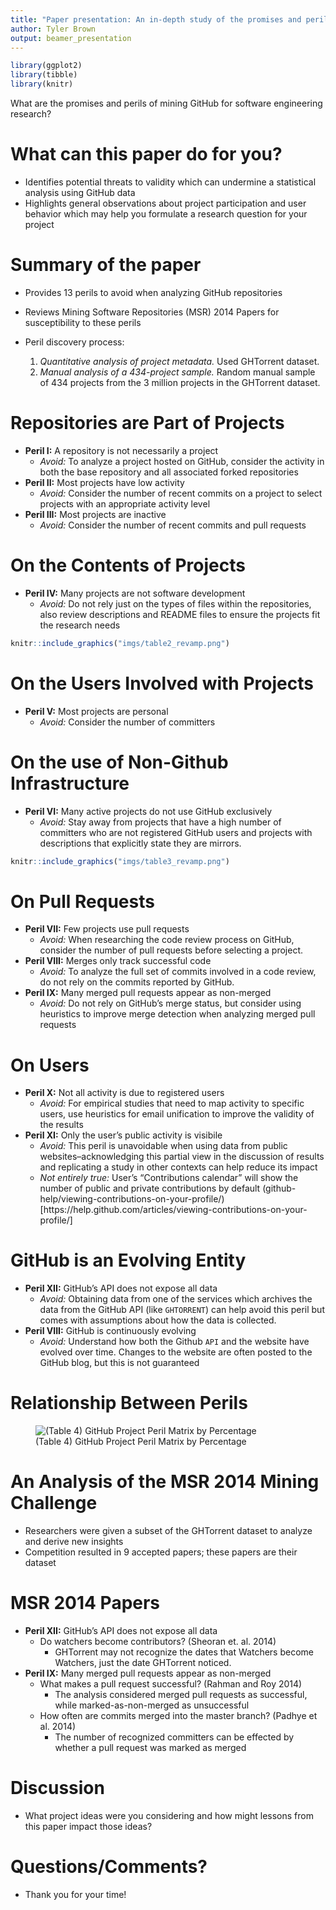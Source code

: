 ```yaml
---
title: "Paper presentation: An in-depth study of the promises and perils of mining GitHub"
author: Tyler Brown
output: beamer_presentation
---
```

```r
library(ggplot2)
library(tibble)
library(knitr)
```

What are the promises and perils of mining GitHub for software 
engineering research?

# What can this paper do for you?

* Identifies potential threats to validity which can undermine 
  a statistical analysis using GitHub data
* Highlights general observations about project participation
  and user behavior which may help you formulate a research
  question for your project

# Summary of the paper

* Provides 13 perils to avoid when analyzing GitHub repositories
* Reviews Mining Software Repositories (MSR) 2014 Papers for 
  susceptibility to these perils

* Peril discovery process:
  1. *Quantitative analysis of project metadata.* Used GHTorrent
     dataset.
  1. *Manual analysis of a 434-project sample.* Random manual sample
	 of 434 projects from the 3 million projects in the GHTorrent
	 dataset.

# Repositories are Part of Projects

* **Peril I:** A repository is not necessarily a project
  - *Avoid:* To analyze a project hosted on GitHub, consider the
	activity in both the base repository and all associated
	forked repositories
	
* **Peril II:** Most projects have low activity
  - *Avoid:* Consider the number of recent commits on a project
	to select projects with an appropriate activity level
	
* **Peril III:** Most projects are inactive
  - *Avoid:* Consider the number of recent commits and pull requests
  
# On the Contents of Projects

* **Peril IV:** Many projects are not software development
  - *Avoid:* Do not rely just on the types of files within
	the repositories, also review descriptions and README
	files to ensure the projects fit the research needs

```r
knitr::include_graphics("imgs/table2_revamp.png")
```
	
# On the Users Involved with Projects

* **Peril V:** Most projects are personal
  - *Avoid:* Consider the number of committers
  
# On the use of Non-Github Infrastructure

* **Peril VI:** Many active projects do not use GitHub exclusively
  - *Avoid:* Stay away from projects that have a high number of
	committers who are not registered GitHub users and projects
	with descriptions that explicitly state they are mirrors.
	
```r
knitr::include_graphics("imgs/table3_revamp.png")
```
	
# On Pull Requests

* **Peril VII:** Few projects use pull requests
  - *Avoid:* When researching the code review process on GitHub,
	consider the number of pull requests before selecting a project.
	
* **Peril VIII:** Merges only track successful code
  - *Avoid:* To analyze the full set of commits involved in a
	code review, do not rely on the commits reported by GitHub.
	
* **Peril IX:** Many merged pull requests appear as non-merged
  - *Avoid:* Do not rely on GitHub's merge status, but consider
	using heuristics to improve merge detection when analyzing
	merged pull requests
	
# On Users

* **Peril X:** Not all activity is due to registered users
  - *Avoid:* For empirical studies that need to map activity to 
	specific users, use heuristics for email unification to improve
	the validity of the results
	
* **Peril XI:** Only the user's public activity is visibile
  - *Avoid:* This peril is unavoidable when using data from 
	public websites--acknowledging this partial view in the 
	discussion of results and replicating a study in other 
	contexts can help reduce its impact
  - *Not entirely true:* User's "Contributions calendar" will show
	the number of public and private contributions by default
	(github-help/viewing-contributions-on-your-profile/)[https://help.github.com/articles/viewing-contributions-on-your-profile/]
	
# GitHub is an Evolving Entity

* **Peril XII:** GitHub's API does not expose all data
  - *Avoid:* Obtaining data from one of the services which
	archives the data from the GitHub API (like `GHTORRENT`)
	can help avoid this peril but comes with assumptions about
	how the data is collected.
	
* **Peril VIII:** GitHub is continuously evolving
  - *Avoid:* Understand how both the Github `API` and 
	the website have evolved over time. Changes to the
	website are often posted to the GitHub blog, but this
	is not guaranteed
	
# Relationship Between Perils

![(Table 4) GitHub Project Peril Matrix by Percentage](imgs/table5_revamp.png){scale=0.5}


# An Analysis of the MSR 2014 Mining Challenge

* Researchers were given a subset of the GHTorrent dataset to analyze and
  derive new insights
* Competition resulted in 9 accepted papers; these papers are their
  dataset

# MSR 2014 Papers

* **Peril XII:** GitHub's API does not expose all data
  - Do watchers become contributors? (Sheoran et. al. 2014)
	- GHTorrent may not recognize the dates that Watchers become Watchers,
	  just the date GHTorrent noticed.

* **Peril IX:** Many merged pull requests appear as non-merged
  - What makes a pull request successful? (Rahman and Roy 2014)
	- The analysis considered merged pull requests as successful,
	  while marked-as-non-merged as unsuccessful
  - How often are commits merged into the master branch? (Padhye et al. 2014)
	- The number of recognized committers can be effected by whether
	  a pull request was marked as merged

# Discussion

* What project ideas were you considering and how might lessons
  from this paper impact those ideas?
  
# Questions/Comments?

* Thank you for your time!

